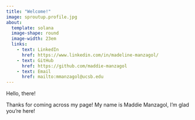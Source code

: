 ```yaml
---
title: "Welcome!"
image: sproutup.profile.jpg
about: 
  template: solana
  image-shape: round
  image-width: 23em
  links:
    - text: LinkedIn
      href: https://www.linkedin.com/in/madeline-manzagol/
    - text: GitHub
      href: https://github.com/maddie-manzagol
    - text: Email
      href: mailto:mmanzagol@ucsb.edu 
---
```


Hello, there!

Thanks for coming across my page! My name is Maddie Manzagol, I'm glad you're here!
